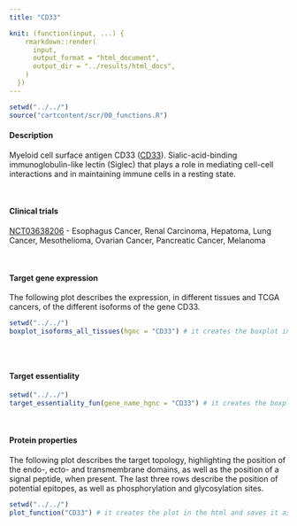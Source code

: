 ```yaml
---
title: "CD33"

knit: (function(input, ...) {
    rmarkdown::render(
      input,
      output_format = "html_document",
      output_dir = "../results/html_docs",
    )
  })
---
```


<style>
  .scrollingplot{
      overflow-x:scroll;
      white-space: nowrap;
  }

  .scrollingplot img{
     max-width: 40cm;
  }

</style>

```r
setwd("../../")
source("cartcontent/scr/00_functions.R")
```

<h4>Description</h4>
Myeloid cell surface antigen CD33 ([CD33](https://www.uniprot.org/uniprot/P20138)). Sialic-acid-binding immunoglobulin-like lectin (Siglec) that plays a role in mediating cell-cell interactions and in maintaining immune cells in a resting state. 

<br> 

<h4>Clinical trials</h4> 
[NCT03638206](https://clinicaltrials.gov/ct2/show/NCT03638206) - Esophagus Cancer, Renal Carcinoma, Hepatoma, Lung Cancer, Mesothelioma, Ovarian Cancer, Pancreatic Cancer, Melanoma

<br>

<h4>Target gene expression</h4>
The following plot describes the expression, in different tissues and TCGA cancers, of the different isoforms of the gene CD33.
<div class="scrollingplot">
```r
setwd("../../")
boxplot_isoforms_all_tissues(hgnc = "CD33") # it creates the boxplot in the html and saves it as .pdf in the plot/isoform_expression folder
```
</div>

<br>

<h4>Target essentiality</h4>
```r
setwd("../../")
target_essentiality_fun(gene_name_hgnc = "CD33") # it creates the boxplot in the html and saves it as .pdf in the plot/target_essentiality folder
```

<br>

<h4>Protein properties</h4>
The following plot describes the target topology, highlighting the position of the endo-, ecto- and transmembrane domains, as well as the position of a signal peptide, when present. 
The last three rows describe the position of potential epitopes, as well as phosphorylation and glycosylation sites. 
```r
setwd("../../")
plot_function("CD33") # it creates the plot in the html and saves it as .pdf in the plot/protein_properties folder
```